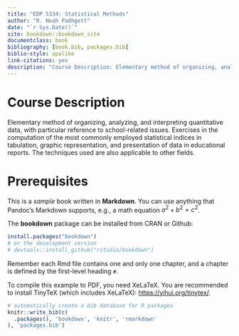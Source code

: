 ```yaml
--- 
title: "EDP 5334: Statistical Methods"
author: "R. Noah Padhgett"
date: "`r Sys.Date()`"
site: bookdown::bookdown_site
documentclass: book
bibliography: [book.bib, packages.bib]
biblio-style: apalike
link-citations: yes
description: "Course Description: Elementary method of organizing, analyzing, and interpreting quantitative data, with particular reference to school-related issues. Exercises in the computation of the most commonly employed statistical indices in tabulation, graphic representation, and presentation of data in educational reports. The techniques used are also applicable to other fields."
---
```


# Course Description

Elementary method of organizing, analyzing, and interpreting quantitative data, with particular reference to school-related issues. Exercises in the computation of the most commonly employed statistical indices in tabulation, graphic representation, and presentation of data in educational reports. The techniques used are also applicable to other fields.

# Prerequisites

This is a _sample_ book written in **Markdown**. You can use anything that Pandoc's Markdown supports, e.g., a math equation $a^2 + b^2 = c^2$.

The **bookdown** package can be installed from CRAN or Github:

```r
install.packages("bookdown")
# or the development version
# devtools::install_github("rstudio/bookdown")
```

Remember each Rmd file contains one and only one chapter, and a chapter is defined by the first-level heading `#`.

To compile this example to PDF, you need XeLaTeX. You are recommended to install TinyTeX (which includes XeLaTeX): <https://yihui.org/tinytex/>.

```r
# automatically create a bib database for R packages
knitr::write_bib(c(
  .packages(), 'bookdown', 'knitr', 'rmarkdown'
), 'packages.bib')
```

